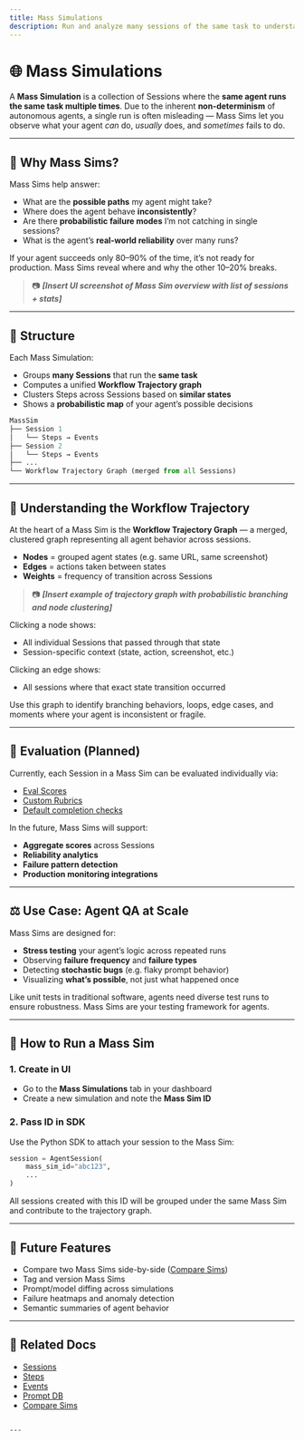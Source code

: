 ```yaml
---
title: Mass Simulations
description: Run and analyze many sessions of the same task to understand probabilistic agent behavior at scale.
---
```



# 🌐 Mass Simulations

A **Mass Simulation** is a collection of Sessions where the **same agent runs the same task multiple times**. Due to the inherent **non-determinism** of autonomous agents, a single run is often misleading — Mass Sims let you observe what your agent *can* do, *usually* does, and *sometimes* fails to do.

---

## 🎯 Why Mass Sims?

Mass Sims help answer:

- What are the **possible paths** my agent might take?
- Where does the agent behave **inconsistently**?
- Are there **probabilistic failure modes** I’m not catching in single sessions?
- What is the agent’s **real-world reliability** over many runs?

<Callout type="warning">
If your agent succeeds only 80–90% of the time, it’s not ready for production. Mass Sims reveal where and why the other 10–20% breaks.
</Callout>

> 📷 _**[Insert UI screenshot of Mass Sim overview with list of sessions + stats]**_

---

## 🧬 Structure

Each Mass Simulation:

- Groups **many Sessions** that run the **same task**
- Computes a unified **Workflow Trajectory graph**
- Clusters Steps across Sessions based on **similar states**
- Shows a **probabilistic map** of your agent’s possible decisions

```python
MassSim
├── Session 1
│   └── Steps → Events
├── Session 2
│   └── Steps → Events
├── ...
└── Workflow Trajectory Graph (merged from all Sessions)
```

---

## 🧠 Understanding the Workflow Trajectory

At the heart of a Mass Sim is the **Workflow Trajectory Graph** — a merged, clustered graph representing all agent behavior across sessions.

- **Nodes** = grouped agent states (e.g. same URL, same screenshot)
- **Edges** = actions taken between states
- **Weights** = frequency of transition across Sessions

> 📷 _**[Insert example of trajectory graph with probabilistic branching and node clustering]**_

Clicking a node shows:

- All individual Sessions that passed through that state
- Session-specific context (state, action, screenshot, etc.)

Clicking an edge shows:

- All sessions where that exact state transition occurred

<Callout type="info">
Use this graph to identify branching behaviors, loops, edge cases, and moments where your agent is inconsistent or fragile.
</Callout>

---

## 🧪 Evaluation (Planned)

Currently, each Session in a Mass Sim can be evaluated individually via:

- [Eval Scores](/sessions#evaluation-and-scoring)
- [Custom Rubrics](/sessions#rubric-based-evaluation)
- [Default completion checks](/sessions#default-evaluation)

In the future, Mass Sims will support:

- **Aggregate scores** across Sessions
- **Reliability analytics**
- **Failure pattern detection**
- **Production monitoring integrations**

---

## ⚖️ Use Case: Agent QA at Scale

Mass Sims are designed for:

- **Stress testing** your agent’s logic across repeated runs
- Observing **failure frequency** and **failure types**
- Detecting **stochastic bugs** (e.g. flaky prompt behavior)
- Visualizing **what’s possible**, not just what happened once

<Callout type="note">
Like unit tests in traditional software, agents need diverse test runs to ensure robustness. Mass Sims are your testing framework for agents.
</Callout>

---

## 🚀 How to Run a Mass Sim

### 1. Create in UI

- Go to the **Mass Simulations** tab in your dashboard
- Create a new simulation and note the **Mass Sim ID**

### 2. Pass ID in SDK

Use the Python SDK to attach your session to the Mass Sim:

```python
session = AgentSession(
    mass_sim_id="abc123",
    ...
)
```

All sessions created with this ID will be grouped under the same Mass Sim and contribute to the trajectory graph.

---

## 🔮 Future Features

- Compare two Mass Sims side-by-side ([Compare Sims](/compare-sims))
- Tag and version Mass Sims
- Prompt/model diffing across simulations
- Failure heatmaps and anomaly detection
- Semantic summaries of agent behavior

---

## 🔗 Related Docs

- [Sessions](/sessions)
- [Steps](/steps)
- [Events](/events)
- [Prompt DB](/prompt-db)
- [Compare Sims](/compare-sims)
```

---